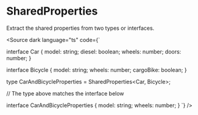 
# SharedProperties

Extract the shared properties from two types or interfaces.

<Source dark language="ts" code={`

interface Car {
    model: string;
    diesel: boolean;
    wheels: number;
    doors: number;
}

interface Bicycle {
    model: string;
    wheels: number;
    cargoBike: boolean;
}

type CarAndBicycleProperties = SharedProperties<Car, Bicycle>;

// The type above matches the interface below

interface CarAndBicycleProperties {
    model: string;
    wheels: number;
}
`} />
